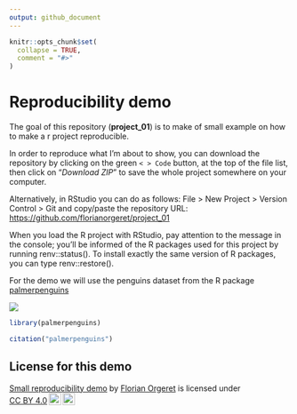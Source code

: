 ```yaml
---
output: github_document
---
```


<!-- README.md is generated from README.Rmd. Please edit that file -->

```r
knitr::opts_chunk$set(
  collapse = TRUE,
  comment = "#>"
)
```

# Reproducibility demo

<!-- badges: start -->
<!-- badges: end -->

The goal of this repository (**project_01**) is to make of small example on how to make a r project reproducible.

In order to reproduce what I'm about to show, you can download the repository by clicking on the green `< > Code` button,
at the top of the file list, then click on "*Download ZIP*" to save the whole project somewhere on your computer.

Alternatively, in RStudio you can do as follows: File > New Project > Version Control > Git 
and copy/paste the repository URL: <https://github.com/florianorgeret/project_01>

When you load the R project with RStudio, pay attention to the message in the console; you'll be informed of the R packages used for this project by running renv::status(). To install exactly the same version of R packages, you can type renv::restore().

For the demo we will use the penguins dataset from the R package [palmerpenguins](https://allisonhorst.github.io/palmerpenguins/)

![](https://allisonhorst.github.io/palmerpenguins/logo.png) 


```r
library(palmerpenguins)

citation("palmerpenguins")
```
## License for this demo

<p xmlns:cc="http://creativecommons.org/ns#" xmlns:dct="http://purl.org/dc/terms/"><a property="dct:title" rel="cc:attributionURL" href="https://github.com/florianorgeret/project_01">Small reproducibility demo</a> by <a rel="cc:attributionURL dct:creator" property="cc:attributionName" href="https://florianorgeret.github.io/">Florian Orgeret</a> is licensed under <a href="http://creativecommons.org/licenses/by/4.0/?ref=chooser-v1" target="_blank" rel="license noopener noreferrer" style="display:inline-block;">CC BY 4.0<img style="height:22px!important;margin-left:3px;vertical-align:text-bottom;" src="https://mirrors.creativecommons.org/presskit/icons/cc.svg?ref=chooser-v1"><img style="height:22px!important;margin-left:3px;vertical-align:text-bottom;" src="https://mirrors.creativecommons.org/presskit/icons/by.svg?ref=chooser-v1"></a></p>